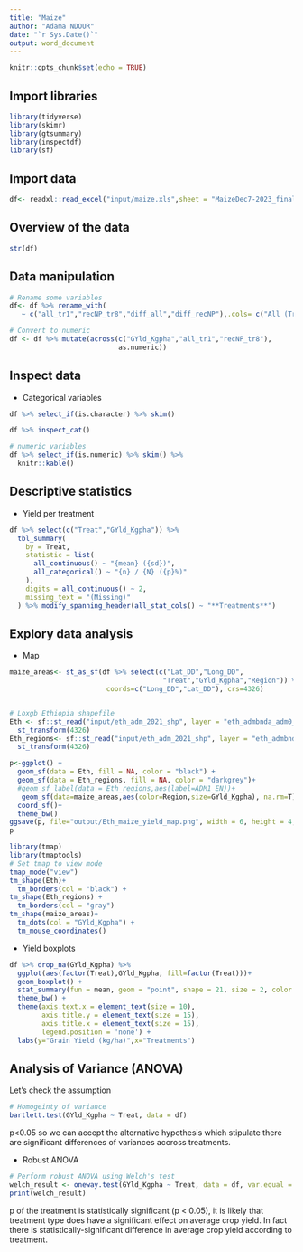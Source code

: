 ```yaml
---
title: "Maize"
author: "Adama NDOUR"
date: "`r Sys.Date()`"
output: word_document
---
```


```r
knitr::opts_chunk$set(echo = TRUE)
```

## Import libraries
```r
library(tidyverse)
library(skimr)
library(gtsummary)
library(inspectdf)
library(sf)
```

## Import data
```r
df<- readxl::read_excel("input/maize.xls",sheet = "MaizeDec7-2023_final_no_IFDC")
```

## Overview of the data
```r
str(df)
```
## Data manipulation
```r
# Rename some variables
df<- df %>% rename_with(
   ~ c("all_tr1","recNP_tr8","diff_all","diff_recNP"),.cols= c("All (Trt1)","RecNP (Trt8)", "Yld. diff-All (%)", "Yld. diff-RecNP (%)"))

# Convert to numeric
df <- df %>% mutate(across(c("GYld_Kgpha","all_tr1","recNP_tr8"),
                           as.numeric))
```

## Inspect data
* Categorical variables
```r
df %>% select_if(is.character) %>% skim()
```
```r
df %>% inspect_cat()
```


```r
# numeric variables
df %>% select_if(is.numeric) %>% skim() %>% 
  knitr::kable()
```


## Descriptive statistics
* Yield per treatment
```r
df %>% select(c("Treat","GYld_Kgpha")) %>% 
  tbl_summary(
    by = Treat,
    statistic = list(
      all_continuous() ~ "{mean} ({sd})",
      all_categorical() ~ "{n} / {N} ({p}%)"
    ),
    digits = all_continuous() ~ 2,
    missing_text = "(Missing)"
  ) %>% modify_spanning_header(all_stat_cols() ~ "**Treatments**") 
```

## Explory data analysis
* Map
```r
maize_areas<- st_as_sf(df %>% select(c("Lat_DD","Long_DD",
                                      "Treat","GYld_Kgpha","Region")) %>% drop_na() %>% filter(GYld_Kgpha>0,Treat==9),
                        coords=c("Long_DD","Lat_DD"), crs=4326)


# Loxgb Ethiopia shapefile
Eth <- sf::st_read("input/eth_adm_2021_shp", layer = "eth_admbnda_adm0_csa_bofedb_itos_2021", quiet = TRUE) %>%
  st_transform(4326)
Eth_regions<- sf::st_read("input/eth_adm_2021_shp", layer = "eth_admbnda_adm1_csa_bofedb_2021", quiet = TRUE) %>%
  st_transform(4326)

p<-ggplot() +
  geom_sf(data = Eth, fill = NA, color = "black") +
  geom_sf(data = Eth_regions, fill = NA, color = "darkgrey")+
  #geom_sf_label(data = Eth_regions,aes(label=ADM1_EN))+
   geom_sf(data=maize_areas,aes(color=Region,size=GYld_Kgpha), na.rm=T) +
  coord_sf()+
  theme_bw()
ggsave(p, file="output/Eth_maize_yield_map.png", width = 6, height = 4, dpi = 300)
p
```
```r
library(tmap)
library(tmaptools)
# Set tmap to view mode
tmap_mode("view")
tm_shape(Eth)+
  tm_borders(col = "black") +
tm_shape(Eth_regions) +
  tm_borders(col = "gray")
tm_shape(maize_areas)+
  tm_dots(col = "GYld_Kgpha") +
  tm_mouse_coordinates()
```

* Yield boxplots
```r
df %>% drop_na(GYld_Kgpha) %>% 
  ggplot(aes(factor(Treat),GYld_Kgpha, fill=factor(Treat)))+
  geom_boxplot() +
  stat_summary(fun = mean, geom = "point", shape = 21, size = 2, color = "white",fill="blue")+
  theme_bw() +
  theme(axis.text.x = element_text(size = 10), 
        axis.title.y = element_text(size = 15),
        axis.title.x = element_text(size = 15),
        legend.position = 'none') +
  labs(y="Grain Yield (kg/ha)",x="Treatments")
```

## Analysis of Variance (ANOVA)

Let's check the assumption
```r
# Homogeinty of variance
bartlett.test(GYld_Kgpha ~ Treat, data = df)
```
p<0.05 so we can accept the alternative hypothesis which stipulate there are significant differences of variances accross treatments.

* Robust ANOVA
```r
# Perform robust ANOVA using Welch's test
welch_result <- oneway.test(GYld_Kgpha ~ Treat, data = df, var.equal = FALSE)
print(welch_result)
```
p of the treatment is statistically significant (p < 0.05), it is likely that treatment type does have a significant effect on average crop yield. In fact there is statistically-significant difference in average crop yield according to treatment.
